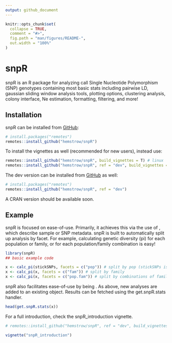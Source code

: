 ```yaml
---
output: github_document
---
```


<!-- README.md is generated from README.Rmd. Please edit that file -->

```r
knitr::opts_chunk$set(
  collapse = TRUE,
  comment = "#>",
  fig.path = "man/figures/README-",
  out.width = "100%"
)
```

# snpR

<!-- badges: start -->
<!-- badges: end -->

snpR is an R package for analyzing call Single Nucleotide Polymorphism (SNP) genotypes containing most basic stats including pairwise LD, gaussian sliding window analysis tools, plotting options, clustering analysis, colony interface, Ne estimation, formatting, filtering, and more!

## Installation

snpR can be installed from [GitHub](https://github.com/):

``` r
# install.packages("remotes")
remotes::install_github("hemstrow/snpR")
```

To install the vignettes as well (recommended for new users), instead use:

``` r
remotes::install_github("hemstrow/snpR", build_vignettes = T) # linux
remotes::install_github("hemstrow/snpR", ref = "dev", build_vignettes = T, build_opts = c("--no-resave-data", "--no-manual")) # windows

```

The dev version can be installed from [GitHub](https://github.com/) as well:

``` r
# install.packages("remotes")
remotes::install_github("hemstrow/snpR", ref = "dev")
```

A CRAN version should be available soon.

## Example

snpR is focused on ease-of-use. Primarily, it achieves this via the use of \emph{facets}, which describe sample or SNP metadata. snpR is built to automatically split up analysis by facet. For example, calculating genetic diversity (pi) for each population or family, or for each population/family combination is easy!


```r
library(snpR)
## basic example code

x <- calc_pi(stickSNPs, facets = c("pop")) # split by pop (stickSNPs is an example dataset included in snpR)
x <- calc_pi(x, facets = c("fam")) # split by family
x <- calc_pi(x, facets = c("pop.fam")) # split by combinations of family and pop
```

snpR also facilitates ease-of-use by being \emph{overwrite safe}. As above, new analyses are added to an existing object. Results can be fetched using the get.snpR.stats handler.

```r
head(get.snpR.stats(x))

```

For a full introduction, check the snpR_introduction vignette. 

```r
# remotes::install_github("hemstrow/snpR", ref = "dev", build_vignettes = T, build_opts = c("--no-resave-data", "--no-manual"))

vignette("snpR_introduction")
```

